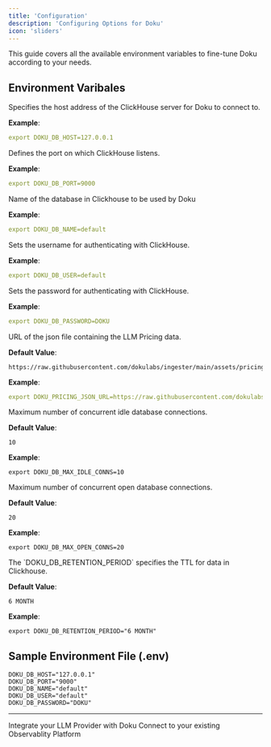```yaml
---
title: 'Configuration'
description: 'Configuring Options for Doku'
icon: 'sliders'
---
```


This guide covers all the available environment variables to fine-tune Doku according to your needs.

## Environment Varibales

<ResponseField name="DOKU_DB_HOST" required>
  Specifies the host address of the ClickHouse server for Doku to connect to.

  **Example**:
  ```yaml
  export DOKU_DB_HOST=127.0.0.1
  ```
</ResponseField>

<ResponseField name="DOKU_DB_PORT" required>
  Defines the port on which ClickHouse listens.

  **Example**:
  ```yaml
  export DOKU_DB_PORT=9000
  ```
</ResponseField>

<ResponseField name="DOKU_DB_NAME" required>
  Name of the database in Clickhouse to be used by Doku

  **Example**:
  ```yaml
  export DOKU_DB_NAME=default
  ```
</ResponseField>

<ResponseField name="DOKU_DB_USER" required>
  Sets the username for authenticating with ClickHouse.

  **Example**:
  ```yaml
  export DOKU_DB_USER=default
  ```
</ResponseField>

<ResponseField name="DOKU_DB_PASSWORD" required>
  Sets the password for authenticating with ClickHouse.

  **Example**:
  ```yaml
  export DOKU_DB_PASSWORD=DOKU
  ```
</ResponseField>

<ResponseField name="DOKU_PRICING_JSON_URL">
  URL of the json file containing the LLM Pricing data.

**Default Value**:
```shell
https://raw.githubusercontent.com/dokulabs/ingester/main/assets/pricing.json
```

**Example**:
```yaml
export DOKU_PRICING_JSON_URL=https://raw.githubusercontent.com/dokulabs/ingester/main/assets/pricing.json
  ```
</ResponseField>

<ResponseField name="DOKU_DB_MAX_IDLE_CONNS">
  Maximum number of concurrent idle database connections.

**Default Value**:
```shell
10
```

**Example**:
```shell
export DOKU_DB_MAX_IDLE_CONNS=10
```
</ResponseField>

<ResponseField name="DOKU_DB_MAX_OPEN_CONNS">
  Maximum number of concurrent open database connections.

**Default Value**:
```shell
20
```

**Example**:
```shell
export DOKU_DB_MAX_OPEN_CONNS=20
```
</ResponseField>

<ResponseField name="DOKU_DB_RETENTION_PERIOD">
  The `DOKU_DB_RETENTION_PERIOD` specifies the TTL for data in Clickhouse.

**Default Value**:
```shell
6 MONTH
```

**Example**:
```shell
export DOKU_DB_RETENTION_PERIOD="6 MONTH"
```
</ResponseField>


## Sample Environment File (.env)

```.env.example .env
DOKU_DB_HOST="127.0.0.1"
DOKU_DB_PORT="9000"
DOKU_DB_NAME="default"
DOKU_DB_USER="default"
DOKU_DB_PASSWORD="DOKU"
```

---

<CardGroup cols={2}>
<Card title="Integrations" href="/0.0.6/integrations/introduction" icon='circle-nodes'>
Integrate your LLM Provider with Doku 
</Card>
<Card title="Connections" href="/0.0.6/connections/intro" icon='link'>
Connect to your existing Observablity Platform
</Card>
</CardGroup>